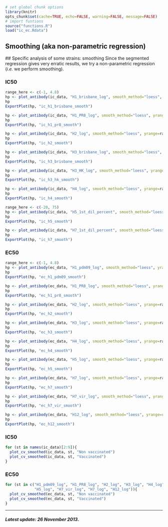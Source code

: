 ```r
# set global chunk options
library(knitr)
opts_chunk$set(cache=TRUE, echo=FALSE, warning=FALSE, message=FALSE)
# import funtions
source("functions.R")
load("ic_ec.Rdata")
```

Smoothing (aka non-parametric regression)
-----------------------------------------

<a id="smooth_fit"></a>
## Specific analysis of some strains: smoothing
Since the segmented regression gives very erratic results, we try a
non-parametric regression (_i.e._ we perform smoothing).

### IC50
```r
range_here <- c(-1, 4.8)
hp <- plot_antibody(ic_data, "H1_brisbane_log", smooth_method="loess", yrange=range_here)
hp
ExportPlot(hp, "ic_h1_brisbane_smooth")

hp <- plot_antibody(ic_data, "H1_PR8_log", smooth_method="loess", yrange=range_here)
hp
ExportPlot(hp, "ic_h1_pr8_smooth")

hp <- plot_antibody(ic_data, "H2_log", smooth_method="loess", yrange=range_here)
hp
ExportPlot(hp, "ic_h2_smooth")

hp <- plot_antibody(ic_data, "H3_brisbane_log", smooth_method="loess", yrange=range_here)
hp
ExportPlot(hp, "ic_h3_brisbane_smooth")

hp <- plot_antibody(ic_data, "H3_HK_log", smooth_method="loess", yrange=range_here)
hp
ExportPlot(hp, "ic_h3_hk_smooth")

hp <- plot_antibody(ic_data, "H4_log", smooth_method="loess", yrange=range_here)
hp
ExportPlot(hp, "ic_h4_smooth")

range_here <- c(-20, 75)
hp <- plot_antibody(ic_data, "H5_1st_dil_percent", smooth_method="loess", yrange=range_here)
hp
ExportPlot(hp, "ic_h5_smooth")

hp <- plot_antibody(ic_data, "H7_1st_dil_percent", smooth_method="loess", yrange=range_here)
hp
ExportPlot(hp, "ic_h7_smooth")
```

### EC50
```r
range_here <- c(-1, 4.8)
hp <- plot_antibody(ec_data, "H1_pdm09_log", smooth_method="loess", yrange=range_here)
hp
ExportPlot(hp, "ec_h1_pdm09_smooth")

hp <- plot_antibody(ec_data, "H1_PR8_log", smooth_method="loess", yrange=range_here)
hp
ExportPlot(hp, "ec_h1_pr8_smooth")

hp <- plot_antibody(ec_data, "H2_log", smooth_method="loess", yrange=range_here)
hp
ExportPlot(hp, "ec_h2_smooth")

hp <- plot_antibody(ec_data, "H3_log", smooth_method="loess", yrange=range_here)
hp
ExportPlot(hp, "ec_h3_smooth")

hp <- plot_antibody(ec_data, "H4_log", smooth_method="loess", yrange=range_here)
hp
ExportPlot(hp, "ec_h4_smooth")

hp <- plot_antibody(ec_data, "H5_log", smooth_method="loess", yrange=range_here)
hp
ExportPlot(hp, "ec_h5_smooth")

hp <- plot_antibody(ec_data, "H7_log", smooth_method="loess", yrange=range_here)
hp
ExportPlot(hp, "ec_h7_smooth")

hp <- plot_antibody(ec_data, "H7_vir_log", smooth_method="loess", yrange=range_here)
hp
ExportPlot(hp, "ec_h7_vir_smooth")

hp <- plot_antibody(ec_data, "H12_log", smooth_method="loess", yrange=range_here)
hp
ExportPlot(hp, "ec_h12_smooth")
```


### IC50
```r
for (st in names(ic_data)[2:9]){
  plot_cv_smoothed(ic_data, st, "Non vaccinated")
  plot_cv_smoothed(ic_data, st, "Vaccinated")
}
```

### EC50
```r
for (st in c("H1_pdm09_log", "H1_PR8_log", "H2_log", "H3_log", "H4_log",
             "H5_log", "H7_vir_log", "H7_log", "H12_log")){
  plot_cv_smoothed(ec_data, st, "Non vaccinated")
  plot_cv_smoothed(ec_data, st, "Vaccinated")
}
```

----

#### _Latest update: 26 November 2013_.
